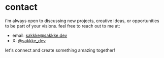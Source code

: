 # contact

i'm always open to discussing new projects, creative ideas, or opportunities to be part of your visions.
feel free to reach out to me at:

- email: [sakkke@sakkke.dev](mailto:sakkke@sakkke.dev)
- X: [@sakkke_dev](https://twitter.com/sakkke_dev)

let's connect and create something amazing together!
